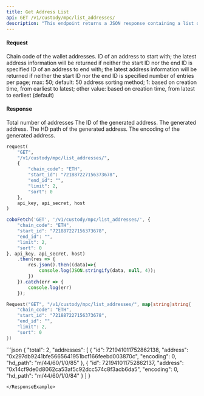 ```yaml
---
title: Get Address List
api: GET /v1/custody/mpc/list_addresses/ 
description: "This endpoint returns a JSON response containing a list of wallet addresses and their associated information. The endpoint takes in a chain code and optional parameters for pagination and sorting. The response includes the total count of addresses and a list of addresses with their respective ID, address, encoding, and HD path."
---
```

#### Request
<ParamField query="chain_code" type="String" required>Chain code of the wallet addresses.</ParamField>
<ParamField query="start_id" type="String" >ID of an address to start with; the latest address information will be returned if neither the start ID nor the end ID is specified</ParamField>
<ParamField query="end_id" type="String" >ID of an address to end with; the latest address information will be returned if neither the start ID nor the end ID is specified</ParamField>
<ParamField query="limit" type="Int" >number of entries per page; max: 50; default: 50</ParamField>
<ParamField query="sort" type="Int" >address sorting method; 1: based on creation time, from earliest to latest; other value: based on creation time, from latest to earliest (default)</ParamField>

#### Response
<ResponseField name="total" type="Int" >Total number of addresses</ResponseField>
<ResponseField name="addresses" type="object[ ]">
    <Expandable title="object">
        <ResponseField name="id" type="String" >The ID of the generated address.</ResponseField>
        <ResponseField name="address" type="String" >The generated address.</ResponseField>
        <ResponseField name="hd_path" type="String" >The HD path of the generated address.</ResponseField>
        <ResponseField name="encoding" type="Int" >The encoding of the generated address.</ResponseField>
    </Expandable>
</ResponseField>
<RequestExample>
```python Python
request(
    "GET",
    "/v1/custody/mpc/list_addresses/",
    {
        "chain_code": "ETH",
        "start_id": "721887227156373678",
        "end_id": "",
        "limit": 2,
        "sort": 0
    },
    api_key, api_secret, host
)
```
```javascript JavaScript
coboFetch('GET', '/v1/custody/mpc/list_addresses/', {
    "chain_code": "ETH",
    "start_id": "721887227156373678",
    "end_id": "",
    "limit": 2,
    "sort": 0
}, api_key, api_secret, host)
    .then(res => {
        res.json().then((data)=>{
            console.log(JSON.stringify(data, null, 4));
        })
    }).catch(err => {
        console.log(err)
    });
```
```go Go
Request("GET", "/v1/custody/mpc/list_addresses/", map[string]string{
    "chain_code": "ETH",
    "start_id": "721887227156373678",
    "end_id": "",
    "limit": 2,
    "sort": 0
})
```
</RequestExample>

<ResponseExample>
```json
{
  "total": 2,
  "addresses": [
    {
      "id": 721941011752862138,
      "address": "0x297db9241bfe5665641951bcf166feebd003870c",
      "encoding": 0,
      "hd_path": "m/44/60/1/0/85"
    },
    {
      "id": 721941011752862137,
      "address": "0x14cf9de0d8062ca53af5c92dcc574c8f3acb6da5",
      "encoding": 0,
      "hd_path": "m/44/60/1/0/84"
    }
  ]
}


```
</ResponseExample>
